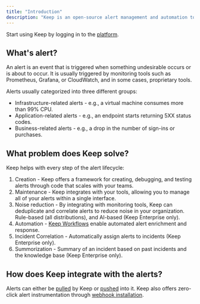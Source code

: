 ```yaml
---
title: "Introduction"
description: "Keep is an open-source alert management and automation tool that provides everything you need to create and manage alerts effectively."
---
```

<Note>Start using Keep by logging in to the [platform](https://platform.keephq.dev).</Note>

## What's alert?

An alert is an event that is triggered when something undesirable occurs or is about to occur.
It is usually triggered by monitoring tools such as Prometheus, Grafana, or CloudWatch, and in some cases, proprietary tools.

Alerts usually categorized into three different groups:
- Infrastructure-related alerts - e.g., a virtual machine consumes more than 99% CPU.
- Application-related alerts - e.g., an endpoint starts returning 5XX status codes.
- Business-related alerts - e.g., a drop in the number of sign-ins or purchases.

## What problem does Keep solve?
Keep helps with every step of the alert lifecycle:
1. Creation - Keep offers a framework for creating, debugging, and testing alerts through code that scales with your teams.
2. Maintenance - Keep integrates with your tools, allowing you to manage all of your alerts within a single interface.
3. Noise reduction - By integrating with monitoring tools, Keep can deduplicate and correlate alerts to reduce noise in your organization. Rule-based (all distributions), and AI-based (Keep Enterprise only).
4. Automation - [Keep Workflows](/workflows) enable automated alert enrichment and response.
5. Incident Correlation - Automatically assign alerts to incidents (Keep Enterprise only).
6. Summorization - Summary of an incident based on past incidents and the knowledge base (Keep Enterprise only).

## How does Keep integrate with the alerts?
Alerts can either be [pulled](/platform/alerts#pulled-alerts) by Keep or [pushed](/platform/alerts#pushed-alerts) into it. Keep also offers zero-click alert instrumentation through [webhook installation](/platform/providers#webhook-integration).